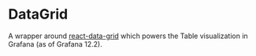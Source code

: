 
# DataGrid

A wrapper around [react-data-grid](https://github.com/adazzle/react-data-grid) which powers the Table visualization in Grafana (as of Grafana 12.2).
